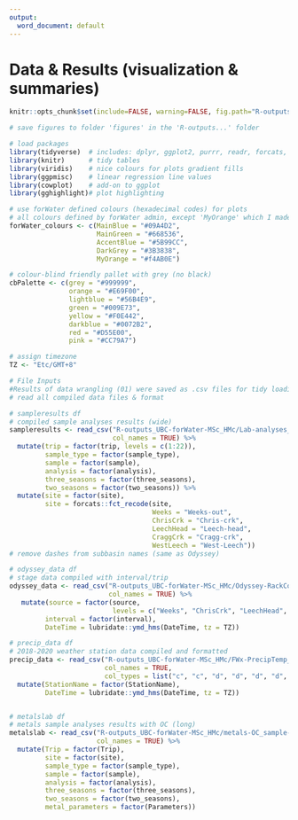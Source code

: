 ```yaml
---
output:
  word_document: default
---
```

# Data & Results (visualization & summaries)

```r

knitr::opts_chunk$set(include=FALSE, warning=FALSE, fig.path="R-outputs_UBC-forWater-MSc_HMc/figures/")

# save figures to folder 'figures' in the 'R-outputs...' folder
```

```r

# load packages
library(tidyverse)  # includes: dplyr, ggplot2, purrr, readr, forcats, lubridate
library(knitr)      # tidy tables
library(viridis)    # nice colours for plots gradient fills
library(ggpmisc)    # linear regression line values
library(cowplot)    # add-on to ggplot
library(gghighlight)# plot highlighting

```

```r
# use forWater defined colours (hexadecimal codes) for plots
# all colours defined by forWater admin, except 'MyOrange' which I made
forWater_colours <- c(MainBlue = "#09A4D2", 
                      MainGreen = "#668536", 
                      AccentBlue = "#5B99CC", 
                      DarkGrey = "#3B3838", 
                      MyOrange = "#f4AB0E")

# colour-blind friendly pallet with grey (no black)
cbPalette <- c(grey = "#999999", 
               orange = "#E69F00", 
               lightblue = "#56B4E9", 
               green = "#009E73", 
               yellow = "#F0E442", 
               darkblue = "#0072B2", 
               red = "#D55E00", 
               pink = "#CC79A7")
```

```r
# assign timezone
TZ <- "Etc/GMT+8"

# File Inputs
#Results of data wrangling (01) were saved as .csv files for tidy loading. 
# read all compiled data files & format

# sampleresults df
# compiled sample analyses results (wide)
sampleresults <- read_csv("R-outputs_UBC-forWater-MSc_HMc/Lab-analyses_sample-results-compiled.csv",
                          col_names = TRUE) %>%   
  mutate(trip = factor(trip, levels = c(1:22)),
         sample_type = factor(sample_type),
         sample = factor(sample),
         analysis = factor(analysis),
         three_seasons = factor(three_seasons),
         two_seasons = factor(two_seasons)) %>% 
  mutate(site = factor(site),
         site = forcats::fct_recode(site, 
                                    Weeks = "Weeks-out",
                                    ChrisCrk = "Chris-crk",
                                    LeechHead = "Leech-head",
                                    CraggCrk = "Cragg-crk", 
                                    WestLeech = "West-Leech")) 
# remove dashes from subbasin names (same as Odyssey)

# odyssey_data df
# stage data compiled with interval/trip
odyssey_data <- read_csv("R-outputs_UBC-forWater-MSc_HMc/Odyssey-RackCorrected-stage.csv",
                         col_names = TRUE) %>% 
   mutate(source = factor(source,
                          levels = c("Weeks", "ChrisCrk", "LeechHead", "CraggCrk", "WestLeech", "Tunnel")),
         interval = factor(interval),
         DateTime = lubridate::ymd_hms(DateTime, tz = TZ))

# precip_data df
# 2018-2020 weather station data compiled and formatted
precip_data <- read_csv("R-outputs_UBC-forWater-MSc_HMc/FWx-PrecipTemp_compiled.csv", 
                        col_names = TRUE,
                        col_types = list("c", "c", "d", "d", "d", "d", "d", "d", "d", "d", "d", "d")) %>% 
  mutate(StationName = factor(StationName),
         DateTime = lubridate::ymd_hms(DateTime, tz = TZ))             


# metalslab df
# metals sample analyses results with OC (long)
metalslab <- read_csv("R-outputs_UBC-forWater-MSc_HMc/metals-OC_sample-results_long.csv",
                      col_names = TRUE) %>% 
  mutate(Trip = factor(Trip),
         site = factor(site), 
         sample_type = factor(sample_type),
         sample = factor(sample),
         analysis = factor(analysis),
         three_seasons = factor(three_seasons),
         two_seasons = factor(two_seasons),
         metal_parameters = factor(Parameters))
  
```

